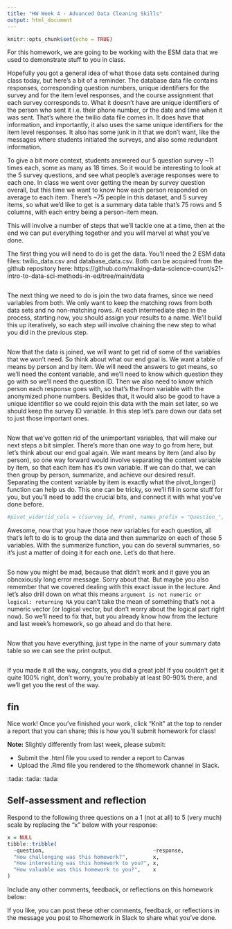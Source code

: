 ```yaml
---
title: "HW Week 4 - Advanced Data Cleaning Skills"
output: html_document
---
```


```r
knitr::opts_chunk$set(echo = TRUE)
```


For this homework, we are going to be working with the ESM data that we used to demonstrate stuff to you in class.

Hopefully you got a general idea of what those data sets contained during class today, but here's a bit of a reminder. The database data file contains responses, corresponding question numbers, unique identifiers for the survey and for the item level responses, and the course assignment that each survey corresponds to. What it doesn't have are unique identifiers of the person who sent it i.e. their phone number, or the date and time when it was sent. That's where the twilio data file comes in. It does have that information, and importantly, it also uses the same unique identifiers for the item level responses. It also has some junk in it that we don't want, like the messages where students initiated the surveys, and also some redundant information.

To give a bit more context, students answered our 5 question survey ~11 times each, some as many as 18 times. So it would be interesting to look at the 5 survey questions, and see what people's average responses were to each one. In class we went over getting the mean by survey question overall, but this time we want to know how each person responded on average to each item. There's ~75 people in this dataset, and 5 survey items, so what we'd like to get is a summary data table that's 75 rows and 5 columns, with each entry being a person-item mean.

This will involve a number of steps that we'll tackle one at a time, then at the end we can put everything together and you will marvel at what you've done.

The first thing you will need to do is get the data. You'll need the 2 ESM data files:  twilio_data.csv and database_data.csv. Both can be acquired from the github repository here: https://github.com/making-data-science-count/s21-intro-to-data-sci-methods-in-ed/tree/main/data

```r

```

The next thing we need to do is join the two data frames, since we need variables from both. We only want to keep the matching rows from both data sets and no non-matching rows. At each intermediate step in the process, starting now, you should assign your results to a name. We'll build this up iteratively, so each step will involve chaining the new step to what you did in the previous step.

```r

```

Now that the data is joined, we will want to get rid of some of the variables that we won't need. So think about what our end goal is. We want a table of means by person and by item. We will need the answers to get means, so we'll need the content variable, and we'll need to know which question they go with so we'll need the question ID. Then we also need to know which person each response goes with, so that's the From variable with the anonymized phone numbers. Besides that, it would also be good to have a unique identifier so we could rejoin this data with the main set later, so we should keep the survey ID variable. In this step let's pare down our data set to just those important ones.

```r

```

Now that we've gotten rid of the unimportant variables, that will make our next steps a bit simpler. There's more than one way to go from here, but let's think about our end goal again. We want means by item (and also by person), so one way forward would involve separating the content variable by item, so that each item has it's own variable. If we can do that, we can then group by person, summarize, and achieve our desired result. Separating the content variable by item is exactly what the pivot_longer() function can help us do. This one can be tricky, so we'll fill in some stuff for you, but you'll need to add the crucial bits, and connect it with what you've done before.

```r
#pivot_wider(id_cols = c(survey_id, From), names_prefix = "Question_", values_fn = first)
```

Awesome, now that you have those new variables for each question, all that's left to do is to group the data and then summarize on each of those 5 variables. With the summarize function, you can do several summaries, so it's just a matter of doing it for each one. Let's do that here.

```r

```

So now you might be mad, because that didn't work and it gave you an obnoxiously long error message. Sorry about that. But maybe you also remember that we covered dealing with this exact issue in the lecture. And let's also drill down on what this means `argument is not numeric or logical: returning NA` you can't take the mean of something that's not a numeric vector (or logical vector, but don't worry about the logical part right now). So we'll need to fix that, but you already know how from the lecture and last week's homework, so go ahead and do that here.

```r

```

Now that you have everything, just type in the name of your summary data table so we can see the print output.

```r

```

If you made it all the way, congrats, you did a great job! If you couldn't get it quite 100% right, don't worry, you're probably at least 80-90% there, and we'll get you the rest of the way. 

## fin

Nice work! Once you've finished your work, click "Knit" at the top to render a 
report that you can share; this is how you'll submit homework for class! 

**Note:** Slightly differently from last week, please submit:

- Submit the .html file you used to render a report to Canvas
- Upload the .Rmd file you rendered to the #homework channel in Slack.

:tada: :tada: :tada: 

## Self-assessment and reflection

Respond to the following three questions on a 1 (not at all) to 5 (very much) 
scale by replacing the "x" below with your response:

```r
x = NULL
tibble::tribble(
  ~question,                                   ~response,
  "How challenging was this homework?",        x,
  "How interesting was this homework to you?", x,
  "How valuable was this homework to you?",    x
)
```

Include any other comments, feedback, or reflections on this homework below:



If you like, you can post these other comments, feedback, or reflections in the 
message you post to #homework in Slack to share what you've done.